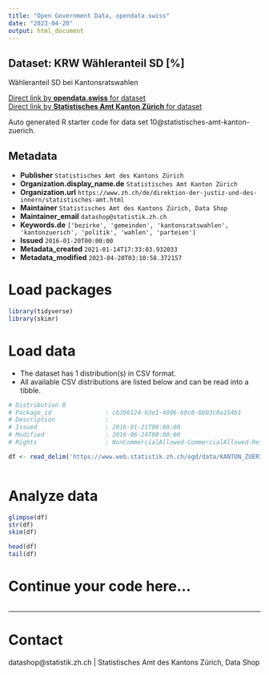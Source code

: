 ```yaml
---
title: "Open Government Data, opendata.swiss"
date: "2023-04-20"
output: html_document
---
```


## Dataset: KRW Wähleranteil SD [%]

Wähleranteil SD bei Kantonsratswahlen

[Direct link by **opendata.swiss** for dataset](https://opendata.swiss/de/dataset/krw-wahleranteil-sd)<br>
[Direct link by **Statistisches Amt Kanton Zürich** for dataset](https://www.zh.ch/de/politik-staat/gemeinden/gemeindeportraet.html)

Auto generated R starter code for data set 10@statistisches-amt-kanton-zuerich.

## Metadata

- **Publisher** `Statistisches Amt des Kantons Zürich`
- **Organization.display_name.de** `Statistisches Amt Kanton Zürich`
- **Organization.url** `https://www.zh.ch/de/direktion-der-justiz-und-des-innern/statistisches-amt.html`
- **Maintainer** `Statistisches Amt des Kantons Zürich, Data Shop`
- **Maintainer_email** `datashop@statistik.zh.ch`
- **Keywords.de** `['bezirke', 'gemeinden', 'kantonsratswahlen', 'kantonzuerich', 'politik', 'wahlen', 'parteien']`
- **Issued** `2016-01-20T00:00:00`
- **Metadata_created** `2021-01-14T17:33:03.932033`
- **Metadata_modified** `2023-04-20T03:10:58.372157`


# Load packages

```r

library(tidyverse)
library(skimr)

```

# Load data

-   The dataset has 1 distribution(s) in CSV format.
-   All available CSV distributions are listed below and can be read into a tibble.

```r

# Distribution 0
# Package_id               : cb396124-63e1-4806-b0c8-6b03c0a154b1
# Description              : 
# Issued                   : 2016-01-21T00:00:00
# Modified                 : 2016-06-24T00:00:00
# Rights                   : NonCommercialAllowed-CommercialAllowed-ReferenceRequired

df <- read_delim('https://www.web.statistik.zh.ch/ogd/data/KANTON_ZUERICH_439.csv')



```

# Analyze data

```r

glimpse(df)
str(df)
skim(df)

head(df)
tail(df)

```

# Continue your code here...

```r

```

------------------------------------------------------------------------

# Contact

datashop@statistik.zh.ch | Statistisches Amt des Kantons Zürich, Data Shop
